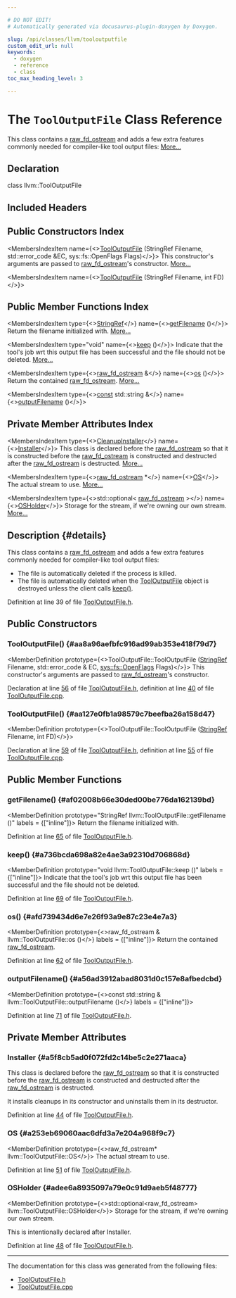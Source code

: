 ```yaml
---

# DO NOT EDIT!
# Automatically generated via docusaurus-plugin-doxygen by Doxygen.

slug: /api/classes/llvm/tooloutputfile
custom_edit_url: null
keywords:
  - doxygen
  - reference
  - class
toc_max_heading_level: 3

---
```





# The `ToolOutputFile` Class Reference

<DoxygenPage pluginConfig={pluginConfig}>

This class contains a <a href="/docs/api/classes/llvm/raw-fd-ostream">raw&#95;fd&#95;ostream</a> and adds a few extra features commonly needed for compiler-like tool output files: <a href="#details">More...</a>

## Declaration

<CodeBlock>class llvm::ToolOutputFile</CodeBlock>

## Included Headers

<IncludesList>
<IncludesListItem
  filePath="llvm/Support/ToolOutputFile.h"
  permalink="/docs/api/files/include/include/llvm/include/llvm/support/tooloutputfile-h"
  isLocal="true" />
</IncludesList>

## Public Constructors Index

<MembersIndex>

<MembersIndexItem
  name={<><a href="#aa8a96aefbfc916ad99ab353e418f79d7">ToolOutputFile</a> (StringRef Filename, std::error&#95;code &amp;EC, sys::fs::OpenFlags Flags)</>}>
This constructor&#39;s arguments are passed to <a href="/docs/api/classes/llvm/raw-fd-ostream">raw&#95;fd&#95;ostream</a>&#39;s constructor. <a href="#aa8a96aefbfc916ad99ab353e418f79d7">More...</a>
</MembersIndexItem>

<MembersIndexItem
  name={<><a href="#aa127e0fb1a98579c7beefba26a158d47">ToolOutputFile</a> (StringRef Filename, int FD)</>}>
</MembersIndexItem>

</MembersIndex>

## Public Member Functions Index

<MembersIndex>

<MembersIndexItem
  type={<><a href="/docs/api/classes/llvm/stringref">StringRef</a></>}
  name={<><a href="#af02008b66e30ded00be776da162139bd">getFilename</a> ()</>}>
Return the filename initialized with. <a href="#af02008b66e30ded00be776da162139bd">More...</a>
</MembersIndexItem>

<MembersIndexItem
  type="void"
  name={<><a href="#a736bcda698a82e4ae3a92310d706868d">keep</a> ()</>}>
Indicate that the tool&#39;s job wrt this output file has been successful and the file should not be deleted. <a href="#a736bcda698a82e4ae3a92310d706868d">More...</a>
</MembersIndexItem>

<MembersIndexItem
  type={<><a href="/docs/api/classes/llvm/raw-fd-ostream">raw&#95;fd&#95;ostream</a> &amp;</>}
  name={<><a href="#afd739434d6e7e26f93a9e87c23e4e7a3">os</a> ()</>}>
Return the contained <a href="/docs/api/classes/llvm/raw-fd-ostream">raw&#95;fd&#95;ostream</a>. <a href="#afd739434d6e7e26f93a9e87c23e4e7a3">More...</a>
</MembersIndexItem>

<MembersIndexItem
  type={<><a href="/docs/api/files/lib/lib/target/lib/target/aarch64/aarch64promoteconstant-cpp/#a90f8350fecae261c25be85d38b451bff">const</a> std::string &amp;</>}
  name={<><a href="#a56ad3912abad8031d0c157e8afbedcbd">outputFilename</a> ()</>}>
</MembersIndexItem>

</MembersIndex>

## Private Member Attributes Index

<MembersIndex>

<MembersIndexItem
  type={<><a href="/docs/api/classes/llvm/cleanupinstaller">CleanupInstaller</a></>}
  name={<><a href="#a5f8cb5ad0f072fd2c14be5c2e271aaca">Installer</a></>}>
This class is declared before the <a href="/docs/api/classes/llvm/raw-fd-ostream">raw&#95;fd&#95;ostream</a> so that it is constructed before the <a href="/docs/api/classes/llvm/raw-fd-ostream">raw&#95;fd&#95;ostream</a> is constructed and destructed after the <a href="/docs/api/classes/llvm/raw-fd-ostream">raw&#95;fd&#95;ostream</a> is destructed. <a href="#a5f8cb5ad0f072fd2c14be5c2e271aaca">More...</a>
</MembersIndexItem>

<MembersIndexItem
  type={<><a href="/docs/api/classes/llvm/raw-fd-ostream">raw&#95;fd&#95;ostream</a> &#42;</>}
  name={<><a href="#a253eb69060aac6dfd3a7e204a968f9c7">OS</a></>}>
The actual stream to use. <a href="#a253eb69060aac6dfd3a7e204a968f9c7">More...</a>
</MembersIndexItem>

<MembersIndexItem
  type={<>std::optional&lt; <a href="/docs/api/classes/llvm/raw-fd-ostream">raw&#95;fd&#95;ostream</a> &gt;</>}
  name={<><a href="#adee6a8935097a79e0c91d9aeb5f48777">OSHolder</a></>}>
Storage for the stream, if we&#39;re owning our own stream. <a href="#adee6a8935097a79e0c91d9aeb5f48777">More...</a>
</MembersIndexItem>

</MembersIndex>

## Description {#details}

This class contains a <a href="/docs/api/classes/llvm/raw-fd-ostream">raw&#95;fd&#95;ostream</a> and adds a few extra features commonly needed for compiler-like tool output files:

<ul>
<li>The file is automatically deleted if the process is killed.</li>
<li>The file is automatically deleted when the <a href="/docs/api/classes/llvm/tooloutputfile">ToolOutputFile</a> object is destroyed unless the client calls <a href="#a736bcda698a82e4ae3a92310d706868d">keep()</a>.</li>
</ul>

Definition at line 39 of file <a href="/docs/api/files/include/include/llvm/include/llvm/support/tooloutputfile-h">ToolOutputFile.h</a>.

<SectionDefinition>

## Public Constructors

### ToolOutputFile() {#aa8a96aefbfc916ad99ab353e418f79d7}

<MemberDefinition
  prototype={<>ToolOutputFile::ToolOutputFile (<a href="/docs/api/classes/llvm/stringref">StringRef</a> Filename, std::error&#95;code &amp; EC, <a href="/docs/api/namespaces/llvm/sys/fs/#a662978c0cdf81de0d448032f142a3695">sys::fs::OpenFlags</a> Flags)</>}>
This constructor&#39;s arguments are passed to <a href="/docs/api/classes/llvm/raw-fd-ostream">raw&#95;fd&#95;ostream</a>&#39;s constructor.

Declaration at line <a href="/docs/api/files/include/include/llvm/include/llvm/support/tooloutputfile-h/#l00056">56</a> of file <a href="/docs/api/files/include/include/llvm/include/llvm/support/tooloutputfile-h">ToolOutputFile.h</a>, definition at line <a href="/docs/api/files/lib/lib/support/tooloutputfile-cpp/#l00040">40</a> of file <a href="/docs/api/files/lib/lib/support/tooloutputfile-cpp">ToolOutputFile.cpp</a>.
</MemberDefinition>

### ToolOutputFile() {#aa127e0fb1a98579c7beefba26a158d47}

<MemberDefinition
  prototype={<>ToolOutputFile::ToolOutputFile (<a href="/docs/api/classes/llvm/stringref">StringRef</a> Filename, int FD)</>}>

Declaration at line <a href="/docs/api/files/include/include/llvm/include/llvm/support/tooloutputfile-h/#l00059">59</a> of file <a href="/docs/api/files/include/include/llvm/include/llvm/support/tooloutputfile-h">ToolOutputFile.h</a>, definition at line <a href="/docs/api/files/lib/lib/support/tooloutputfile-cpp/#l00055">55</a> of file <a href="/docs/api/files/lib/lib/support/tooloutputfile-cpp">ToolOutputFile.cpp</a>.
</MemberDefinition>

</SectionDefinition>

<SectionDefinition>

## Public Member Functions

### getFilename() {#af02008b66e30ded00be776da162139bd}

<MemberDefinition
  prototype="StringRef llvm::ToolOutputFile::getFilename ()"
  labels = {["inline"]}>
Return the filename initialized with.

Definition at line <a href="/docs/api/files/include/include/llvm/include/llvm/support/tooloutputfile-h/#l00065">65</a> of file <a href="/docs/api/files/include/include/llvm/include/llvm/support/tooloutputfile-h">ToolOutputFile.h</a>.
</MemberDefinition>

### keep() {#a736bcda698a82e4ae3a92310d706868d}

<MemberDefinition
  prototype="void llvm::ToolOutputFile::keep ()"
  labels = {["inline"]}>
Indicate that the tool&#39;s job wrt this output file has been successful and the file should not be deleted.

Definition at line <a href="/docs/api/files/include/include/llvm/include/llvm/support/tooloutputfile-h/#l00069">69</a> of file <a href="/docs/api/files/include/include/llvm/include/llvm/support/tooloutputfile-h">ToolOutputFile.h</a>.
</MemberDefinition>

### os() {#afd739434d6e7e26f93a9e87c23e4e7a3}

<MemberDefinition
  prototype={<>raw&#95;fd&#95;ostream &amp; llvm::ToolOutputFile::os ()</>}
  labels = {["inline"]}>
Return the contained <a href="/docs/api/classes/llvm/raw-fd-ostream">raw&#95;fd&#95;ostream</a>.

Definition at line <a href="/docs/api/files/include/include/llvm/include/llvm/support/tooloutputfile-h/#l00062">62</a> of file <a href="/docs/api/files/include/include/llvm/include/llvm/support/tooloutputfile-h">ToolOutputFile.h</a>.
</MemberDefinition>

### outputFilename() {#a56ad3912abad8031d0c157e8afbedcbd}

<MemberDefinition
  prototype={<>const std::string &amp; llvm::ToolOutputFile::outputFilename ()</>}
  labels = {["inline"]}>

Definition at line <a href="/docs/api/files/include/include/llvm/include/llvm/support/tooloutputfile-h/#l00071">71</a> of file <a href="/docs/api/files/include/include/llvm/include/llvm/support/tooloutputfile-h">ToolOutputFile.h</a>.
</MemberDefinition>

</SectionDefinition>

<SectionDefinition>

## Private Member Attributes

### Installer {#a5f8cb5ad0f072fd2c14be5c2e271aaca}

<MemberDefinition
  prototype="CleanupInstaller llvm::ToolOutputFile::Installer">
This class is declared before the <a href="/docs/api/classes/llvm/raw-fd-ostream">raw&#95;fd&#95;ostream</a> so that it is constructed before the <a href="/docs/api/classes/llvm/raw-fd-ostream">raw&#95;fd&#95;ostream</a> is constructed and destructed after the <a href="/docs/api/classes/llvm/raw-fd-ostream">raw&#95;fd&#95;ostream</a> is destructed.

It installs cleanups in its constructor and uninstalls them in its destructor.

Definition at line <a href="/docs/api/files/include/include/llvm/include/llvm/support/tooloutputfile-h/#l00044">44</a> of file <a href="/docs/api/files/include/include/llvm/include/llvm/support/tooloutputfile-h">ToolOutputFile.h</a>.
</MemberDefinition>

### OS {#a253eb69060aac6dfd3a7e204a968f9c7}

<MemberDefinition
  prototype={<>raw&#95;fd&#95;ostream&#42; llvm::ToolOutputFile::OS</>}>
The actual stream to use.

Definition at line <a href="/docs/api/files/include/include/llvm/include/llvm/support/tooloutputfile-h/#l00051">51</a> of file <a href="/docs/api/files/include/include/llvm/include/llvm/support/tooloutputfile-h">ToolOutputFile.h</a>.
</MemberDefinition>

### OSHolder {#adee6a8935097a79e0c91d9aeb5f48777}

<MemberDefinition
  prototype={<>std::optional&lt;raw&#95;fd&#95;ostream&gt; llvm::ToolOutputFile::OSHolder</>}>
Storage for the stream, if we&#39;re owning our own stream.

This is intentionally declared after Installer.

Definition at line <a href="/docs/api/files/include/include/llvm/include/llvm/support/tooloutputfile-h/#l00048">48</a> of file <a href="/docs/api/files/include/include/llvm/include/llvm/support/tooloutputfile-h">ToolOutputFile.h</a>.
</MemberDefinition>

</SectionDefinition>

<hr/>

The documentation for this class was generated from the following files:

<ul>
<li><a href="/docs/api/files/include/include/llvm/include/llvm/support/tooloutputfile-h">ToolOutputFile.h</a></li>
<li><a href="/docs/api/files/lib/lib/support/tooloutputfile-cpp">ToolOutputFile.cpp</a></li>
</ul>

</DoxygenPage>
